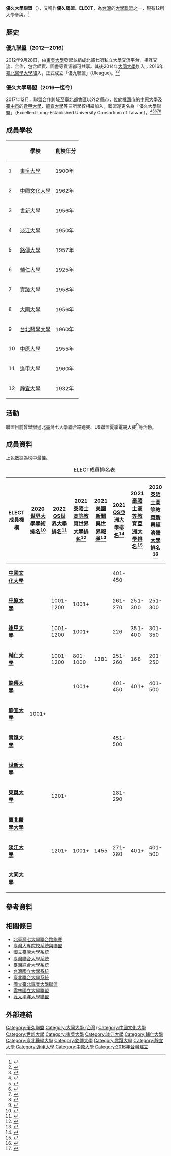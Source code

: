 {{Distinguish|優行聯盟}}
{{Infobox School
| name = 優久大學聯盟<br><small>Excellent Long-Established University Consortium of Taiwan</small>
| other_name = 
| image = 
| established = 2016年5月
| type = [[大學系統|大學系統]]
| religion =
| affiliation =
| district = {{TPI}}[[中正區_(臺北市)|中正區]]、[[士林區|士林區]]、[[信義區_(臺北市)|信義區]]<br/>{{NTP}}[[新莊區|新莊區]]、[[淡水區|淡水區]]<br/>{{TAO}}[[中壢區|中壢區]]、[[龜山區|龜山區]]<br/>{{TCG}}[[西屯區|西屯區]]、[[沙鹿區|沙鹿區]]
| president =
| principal =
| dean = 
| college = 
| faculty =
| staff =
| students = 
| athletics =
| conference =
| colors = 
| address = {{TPI}}[[中正區_(臺北市)|中正區]][[愛國東路|愛國東路]]22號2樓
| tel = 
| fax =
| mail =
| website =
}}
'''優久大學聯盟'''（{{lang-en|'''Excellent Long-Established University Consortium of Taiwan'''}}），又稱作'''優久聯盟、ELECT'''，為[[台灣|台灣]]的[[臺灣大專院校系統與聯盟|大學聯盟]]之一，現有12所大學參與。<ref>{{Cite web|url=http://u9.tku.edu.tw/index.cshtml|title=優久大學聯盟|accessdate=|author=|date=|publisher=|archive-date=2020-09-22|archive-url=https://web.archive.org/web/20200922175151/http://u9.tku.edu.tw/index.cshtml|dead-url=no}}</ref>

== 歷史 ==
=== 優九聯盟（2012—2016） ===
2012年9月28日，由[[東吳大學_(臺灣)|東吳大學]]發起並組成北部七所私立大學交流平台，相互交流、合作，包含師資、圖書等資源都可共享。其後2014年[[大同大學_(台灣)|大同大學]]加入；2016年[[臺北醫學大學|臺北醫學大學]]加入，正式成立「優九聯盟」(Uleague)。<ref>{{Cite web|url=https://news.tvbs.com.tw/life/655511|title=私校成立「優九聯盟」　生可跨校修雙學位|accessdate=2018-08-08|author=王薏絜|date=|publisher=|archive-date=2020-05-26|archive-url=https://web.archive.org/web/20200526050946/https://news.tvbs.com.tw/life/655511}}</ref><ref>{{Cite web|url=http://news.ltn.com.tw/news/life/breakingnews/1707072|title=九私校成立「優九聯盟」 學生跨校享資源|accessdate=2018-08-08|author=李盈蒨|date=|publisher=|archive-date=2020-09-19|archive-url=https://web.archive.org/web/20200919195228/https://news.ltn.com.tw/news/life/breakingnews/1707072|dead-url=no}}</ref>

=== 優久大學聯盟（2016—迄今） ===
2017年12月，聯盟合作跨域至[[臺北都會區|臺北都會區]]以外之縣市，位於[[桃園市|桃園市]]的[[中原大學|中原大學]]及[[臺中市|臺中市]]的[[逢甲大學|逢甲大學]]、[[靜宜大學|靜宜大學]]等三所學校相繼加入，聯盟遂更名為「優久大學聯盟」（Excellent Long-Established University Consortium of Taiwan）。<ref>{{Cite web|url=http://www.chinatimes.com/realtimenews/20180118002690-260405|title=優九變優久 中原逢甲靜宜加入跨校聯盟|accessdate=2018-08-08|author=李侑珊|date=|publisher=|archive-date=2020-05-26|archive-url=https://web.archive.org/web/20200526050957/https://www.chinatimes.com/realtimenews/20180118002690-260405|dead-url=no}}</ref><ref>{{Cite web|url=https://www.ettoday.net/news/20180118/1095382.htm|title=華人常春藤盟校！12所大學組「優久聯盟」　高教趨勢整合|accessdate=2018-08-08|author=|date=|publisher=|archive-date=2020-05-26|archive-url=https://web.archive.org/web/20200526051004/https://www.ettoday.net/news/20180118/1095382.htm|dead-url=no}}</ref><ref>{{Cite web|url=http://campus.chinatimes.com/20180119002418-262301|title=優久大學聯盟 12校校長在銘傳結盟|accessdate=2018-08-09|author=邊毅明|date=|publisher=|archive-date=2020-05-26|archive-url=https://web.archive.org/web/20200526051006/https://campus.chinatimes.com/20180119002418-262301|dead-url=no}}</ref><ref>{{Cite web|url=https://udn.com/news/story/7266/2936206|title=打造華人常春藤盟校 12校組「優久大學聯盟」|accessdate=2018-08-09|author=林良齊|date=2018-01-18|publisher=|archive-date=2020-05-26|archive-url=https://web.archive.org/web/20200526051014/https://udn.com/news/story/7266/2936206|dead-url=no}}</ref><ref>{{Cite web|url=http://news.ltn.com.tw/news/life/paper/1170455|title=12私大結盟 可跨校跨域修課|accessdate=2018-08-09|author=|date=2018-01-21|publisher=|archive-date=2020-05-26|archive-url=https://web.archive.org/web/20200526051016/https://news.ltn.com.tw/news/life/paper/1170455|dead-url=no}}</ref>

== 成員學校 ==
{| class="wikitable sortable"
|-
!
! 學校
! 創校年分
|-
| 1
| [[東吳大學_(臺灣)|東吳大學]]
| 1900年
|-
| 2
| [[中國文化大學|中國文化大學]]
| 1962年
|-
| 3
| [[世新大學|世新大學]]
| 1956年
|-
| 4
| [[淡江大學|淡江大學]]
| 1950年
|-
| 5
| [[銘傳大學|銘傳大學]]
| 1957年
|-
| 6
| [[輔仁大學|輔仁大學]]
| 1925年
|-
| 7
| [[實踐大學|實踐大學]]
| 1958年
|-
| 8
| [[大同大學_(台灣)|大同大學]]
| 1956年
|-
| 9
| [[臺北醫學大學|台北醫學大學]]
| 1960年
|-
| 10
| [[中原大學|中原大學]]
| 1955年
|-
| 11
| [[逢甲大學|逢甲大學]]
| 1960年
|-
| 12
| [[靜宜大學|靜宜大學]]
| 1932年
|}

== 活動 ==
聯盟目前曾舉辦過[[北臺灣七大學聯合路跑賽|北臺灣七大學聯合路跑賽]]、U9聯盟夏季電競大賽<ref>{{Cite news| url=http://yahoogames-esports.tumblr.com/post/161461277647| title=台灣大學聯盟優九舉辦首屆電競聯賽英雄聯盟鬥陣特攻爐石戰記項目開放報名中| date=2017-06-05| accessdate=2018-01-09| work=Yahoo! 電競}}</ref>等活動。

== 成員資料 ==
上色數據為榜中最佳。

{|class="wikitable sortable"
|-
|+ELECT成員排名表
! ELECT成員機構 !! 2020 [[世界大學學術排名|世界大學學術排名]]<ref>{{cite web|url=http://www.shanghairanking.com/ARWU2020.html|title=Academic Ranking of World Universities 2020|website=shanghairanking.com|accessdate=2020-11-17|archive-date=2019-01-19|archive-url=https://web.archive.org/web/20190119012717/http://www.shanghairanking.com/ARWU2020.html|dead-url=no}}</ref> !! 2022 [[QS世界大學排名|QS世界大學排名]]<ref>{{cite web|url=http://www.topuniversities.com/university-rankings/world-university-rankings/2022#sorting=rank+region=+country=+faculty=+stars=false+search=|title=QS World University Rankings® 2022|date=10 June 2021|access-date=2021-06-10|archive-date=2021-06-23|archive-url=https://web.archive.org/web/20210623204551/https://www.topuniversities.com/university-rankings/world-university-rankings/2022#sorting=rank+region=+country=+faculty=+stars=false+search=}}</ref> !! 2021 [[泰晤士高等教育世界大學排名|泰晤士高等教育世界大學排名]]<ref>{{cite web|url=https://www.timeshighereducation.com/world-university-rankings/2021/world-ranking#!/page/0/length/25/country/623/sort_by/rank_label/sort_order/asc/cols/rank_only|title=World University Rankings|date=30 September 2015|publisher=|accessdate=2020-09-05|archive-date=2019-05-25|archive-url=https://web.archive.org/web/20190525000457/https://www.timeshighereducation.com/world-university-rankings/2021/world-ranking#!/page/0/length/25/country/623/sort_by/rank_label/sort_order/asc/cols/rank_only|dead-url=no}}</ref> !! 2021 [[美國新聞與世界報導|美國新聞與世界報導]]<ref>{{cite web|url=https://www.usnews.com/education/best-global-universities/rankings|title=2021 Best Global Universities Rankings|website=usnews.com|access-date=2021-04-22|archive-date=2014-10-28|archive-url=https://web.archive.org/web/20141028092904/http://www.usnews.com/education/best-global-universities/rankings}}</ref> !! 2021 [[QS世界大學排名|QS亞洲大學排名]]<ref>{{cite web|url=http://www.topuniversities.com/university-rankings/asian-university-rankings/2021#sorting=rank+region=+country=128+faculty=+stars=false+search=|title=QS University Rankings: Asia 2021|date=5 November 2015|publisher=|accessdate=2020-11-26|archive-date=2020-12-17|archive-url=https://web.archive.org/web/20201217040921/https://www.topuniversities.com/university-rankings/asian-university-rankings/2021#sorting=rank+region=+country=128+faculty=+stars=false+search=|dead-url=no}}</ref> !! 2021 [[泰晤士高等教育世界大學排名|泰晤士高等教育亞洲大學排名]]<ref>{{cite web|url=https://www.timeshighereducation.com/world-university-rankings/2021/regional-ranking#!/page/0/length/25/locations/TW/sort_by/rank/sort_order/asc/cols/stats|title=Asia University Rankings|date=4 June 2021|access-date=2021-06-04|archive-date=2019-05-13|archive-url=https://web.archive.org/web/20190513121312/https://www.timeshighereducation.com/world-university-rankings/2021/regional-ranking#!/page/0/length/25/locations/TW/sort_by/rank/sort_order/asc/cols/stats}}</ref> !! 2020 [[泰晤士高等教育世界大學排名|泰晤士高等教育新興經濟體大學排名]]<ref>{{cite web|url=https://www.timeshighereducation.com/world-university-rankings/2020/emerging-economies-university-rankings#!/page/0/length/25/sort_by/rank/sort_order/asc/cols/stats|title=Emerging Economies|date=2 December 2015|publisher=|accessdate=2020-11-17|archive-date=2020-03-28|archive-url=https://web.archive.org/web/20200328012429/https://www.timeshighereducation.com/world-university-rankings/2020/emerging-economies-university-rankings#!/page/0/length/25/sort_by/rank/sort_order/asc/cols/stats|dead-url=no}}</ref> !! 2020 {{tsl|en|Eduniversal}}<ref>{{cite web|url=http://www.eduniversal-ranking.com/business-school-university-ranking-in-taiwan.html|title=University and business school ranking in Taiwan|website=www.eduniversal-ranking.com|accessdate=2016-08-06|archive-date=2020-11-09|archive-url=https://web.archive.org/web/20201109170306/https://www.eduniversal-ranking.com/business-school-university-ranking-in-taiwan.html|dead-url=no}}</ref>
|-
| '''[[中國文化大學|中國文化大學]]'''
|{{n/a|榜外}}||{{n/a|榜外}}||{{n/a|榜外}}|| {{n/a|榜外}}||401-450 ||{{n/a|榜外}}||{{n/a|榜外}}|| {{n/a|榜外}}
|-
| '''[[中原大學|中原大學]]'''
| {{n/a|榜外}}||1001-1200||1001+||{{n/a|榜外}}||261-270||251-300||251-300||{{n/a|榜外}}
|-
| '''[[逢甲大學|逢甲大學]]'''
| {{n/a|榜外}}||1001-1200||1001+||{{n/a|榜外}}||226||351-400||301-350||{{n/a|榜外}}
|-
| '''[[輔仁大學|輔仁大學]]'''
| {{n/a|榜外}}||1001-1200||801-1000||1381||251-260||168||201-250||{{MaybeCheck|text=3片棕梠葉}}
|-
| '''[[銘傳大學|銘傳大學]]'''
| {{n/a|榜外}}||{{n/a|榜外}}||1001+||{{n/a|榜外}}||401-450||401+||401-500||{{n/a|榜外}}
|-
| '''[[靜宜大學|靜宜大學]]'''
|1001+||{{n/a|榜外}}||{{n/a|榜外}}||{{n/a|榜外}}||{{n/a|榜外}}||{{n/a|榜外}}||{{n/a|榜外}}||{{n/a|榜外}}
|-
| '''[[實踐大學|實踐大學]]'''
| {{n/a|榜外}}||{{n/a|榜外}}||{{n/a|榜外}}||{{n/a|榜外}}||451-500||{{n/a|榜外}}||{{n/a|榜外}}||{{n/a|榜外}}
|-
| '''[[世新大學|世新大學]]'''
| {{n/a|榜外}}||{{n/a|榜外}}||{{n/a|榜外}}||{{n/a|榜外}}||{{n/a|榜外}}||{{n/a|榜外}}||{{n/a|榜外}}||{{n/a|榜外}}
|-
| '''[[東吳大學|東吳大學]]'''
| {{n/a|榜外}}||1201+||{{n/a|榜外}}||{{n/a|榜外}}||281-290||{{n/a|榜外}}||{{n/a|榜外}}||{{n/a|榜外}}
|-
| '''[[臺北醫學大學|臺北醫學大學]]'''
| {{MaybeCheck|text=601-700}}||{{MaybeCheck|text=407}}||{{MaybeCheck|text=301-350}}||{{MaybeCheck|text=888}}||{{MaybeCheck|text=90}}||{{MaybeCheck|text=30}}||{{MaybeCheck|text=28}}||{{n/a|榜外}}
|-
| '''[[淡江大學|淡江大學]]'''
| {{n/a|榜外}}||1201+||1001+||1455||271-280||401+||401-500||{{n/a|榜外}}
|-
| '''[[大同大學_(台灣)|大同大學]]'''
| {{n/a|榜外}}||{{n/a|榜外}}||{{n/a|榜外}}||{{n/a|榜外}}||{{n/a|榜外}}||{{n/a|榜外}}||{{n/a|榜外}}||{{n/a|榜外}}
|}

== 參考資料 ==
<references/>

== 相關條目 ==
* [[北臺灣七大學聯合路跑賽|北臺灣七大學聯合路跑賽]]
* [[臺灣大專院校系統與聯盟|臺灣大專院校系統與聯盟]]
* [[國立臺灣大學系統|國立臺灣大學系統]]
* [[臺灣聯合大學系統|臺灣聯合大學系統]]
* [[臺灣綜合大學系統|臺灣綜合大學系統]]
* [[台灣國立大學系統|台灣國立大學系統]]
* [[臺北聯合大學系統|臺北聯合大學系統]]
* [[國立臺北專業大學聯盟|國立臺北專業大學聯盟]]
* [[雲林國立大學聯盟|雲林國立大學聯盟]]
* [[泛太平洋大學聯盟|泛太平洋大學聯盟]]


== 外部連結 ==


{{臺灣大專院校系統與聯盟}}
{{優久聯盟}}
{{東吳大學}}
{{輔仁大學}}
{{淡江大學}}
{{臺北醫學大學}}
{{中國文化大學}}
{{逢甲大學}}
{{靜宜大學}}
{{世新大學}}

[[Category:優久聯盟|Category:優久聯盟]]
[[Category:大同大學_(台灣)|Category:大同大學 (台灣)]]
[[Category:中國文化大學|Category:中國文化大學]]
[[Category:世新大學|Category:世新大學]]
[[Category:東吳大學|Category:東吳大學]]
[[Category:淡江大學|Category:淡江大學]]
[[Category:輔仁大學|Category:輔仁大學]]
[[Category:臺北醫學大學|Category:臺北醫學大學]]
[[Category:銘傳大學|Category:銘傳大學]]
[[Category:實踐大學|Category:實踐大學]]
[[Category:靜宜大學|Category:靜宜大學]]
[[Category:逢甲大學|Category:逢甲大學]]
[[Category:中原大學|Category:中原大學]]
[[Category:2016年台灣建立|Category:2016年台灣建立]]